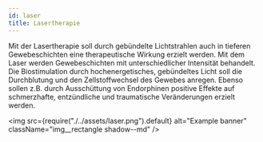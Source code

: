 ---
id: laser
title: Lasertherapie
---

Mit der Lasertherapie soll durch gebündelte Lichtstrahlen auch in tieferen Gewebeschichten eine therapeutische Wirkung erzielt werden. Mit dem Laser werden Gewebeschichten mit unterschiedlicher Intensität behandelt. Die Biostimulation durch hochenergetisches, gebündeltes Licht soll die Durchblutung und den Zellstoffwechsel des Gewebes anregen. Ebenso sollen z.B. durch Ausschüttung von Endorphinen positive Effekte auf schmerzhafte, entzündliche und traumatische Veränderungen erzielt werden.

<img
  src={require("./../assets/laser.png").default}
  alt="Example banner"
  className="img__rectangle shadow--md"
/>
